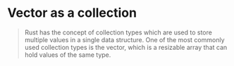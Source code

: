 # Vector as a collection

>  Rust has the concept of collection types which are used to store multiple values in a single data structure. One of the most commonly used collection types is the vector, which is a resizable array that can hold values of the same type.